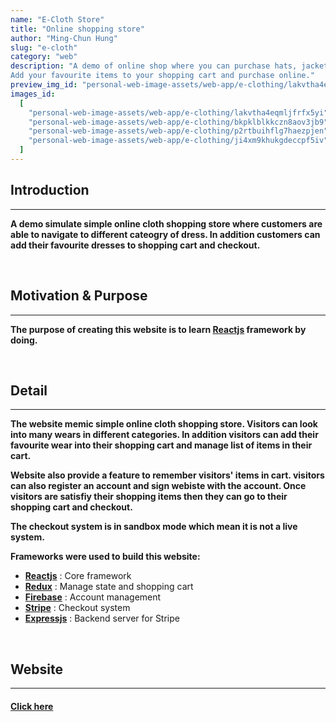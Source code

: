 ```yaml
---
name: "E-Cloth Store"
title: "Online shopping store"
author: "Ming-Chun Hung"
slug: "e-cloth"
category: "web"
description: "A demo of online shop where you can purchase hats, jackets, sneakers and clothes.
Add your favourite items to your shopping cart and purchase online."
preview_img_id: "personal-web-image-assets/web-app/e-clothing/lakvtha4eqmljfrfx5yi"
images_id:
  [
    "personal-web-image-assets/web-app/e-clothing/lakvtha4eqmljfrfx5yi",
    "personal-web-image-assets/web-app/e-clothing/bkpklblkkczn8aov3jb9",
    "personal-web-image-assets/web-app/e-clothing/p2rtbuihflg7haezpjen",
    "personal-web-image-assets/web-app/e-clothing/ji4xm9khukgdeccpf5iv",
  ]
---
```


## Introduction

---

**A demo simulate simple online cloth shopping store where
customers are able to navigate to different cateogry of dress. In addition customers
can add their favourite dresses to shopping cart and checkout.**

<br />

## Motivation & Purpose

---

**The purpose of creating this website is to learn [Reactjs](https://react.dev/)
framework by doing.**

<br />

## Detail

---

**The website memic simple online cloth shopping store. Visitors can look into
many wears in different categories. In addition visitors can add their favourite
wear into their shopping cart and manage list of items in their cart.**

**Website also provide a feature to remember visitors' items in cart.
visitors can also register an account and sign webiste with the account.
Once visitors are satisfiy their shopping items then they can go to their
shopping cart and checkout.**

**The checkout system is in sandbox mode which mean it is not a live system.**

**Frameworks were used to build this website:**

- **[Reactjs](https://react.dev/)** : Core framework
- **[Redux](https://redux.js.org/)** : Manage state and shopping cart
- **[Firebase](https://firebase.google.com/)** : Account management
- **[Stripe](https://stripe.com/)** : Checkout system
- **[Expressjs](https://expressjs.com/)** : Backend server for Stripe

<br />

## Website

---

#### [Click here](https://tomneo2004.github.io/E-Clothing/)

<br />
